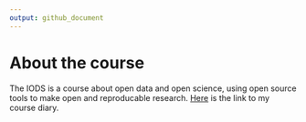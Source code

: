 ```yaml
---
output: github_document
---
```


# About the course
The IODS is a course about open data and open science, using open source tools to make open and reproducable research. [Here](https://ehstahl.github.io/IODS-project/) is the link to my course diary.
